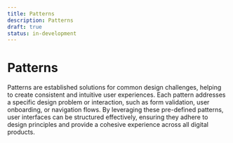 ```yaml
---
title: Patterns
description: Patterns
draft: true
status: in-development
---
```


# Patterns

Patterns are established solutions for common design challenges, helping to create consistent and intuitive user experiences. Each pattern addresses a specific design problem or interaction, such as form validation, user onboarding, or navigation flows. By leveraging these pre-defined patterns, user interfaces can be structured effectively, ensuring they adhere to design principles and provide a cohesive experience across all digital products.
